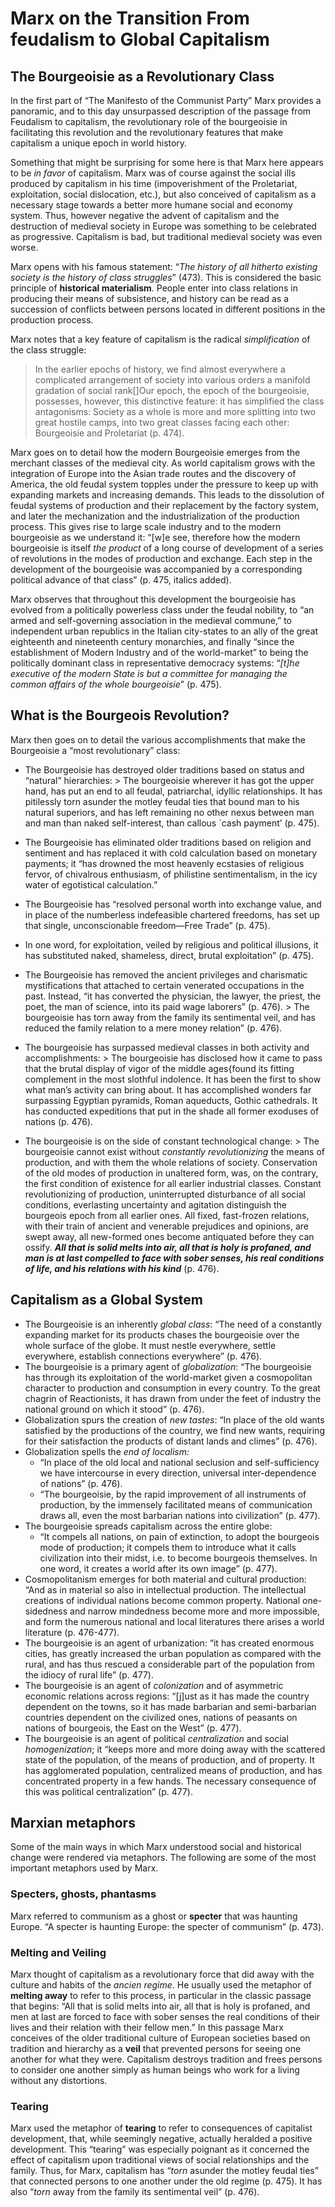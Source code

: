 # Marx on the Transition From feudalism to Global Capitalism

## The Bourgeoisie as a Revolutionary Class

In the first part of "The Manifesto of the Communist Party" Marx provides a panoramic, and to this day unsurpassed description of the passage from Feudalism to capitalism, the revolutionary role of the bourgeoisie in facilitating this revolution and the revolutionary features that make capitalism a unique epoch in world history.  

Something that might be surprising for some here is that Marx here appears to be *in favor* of capitalism.  Marx was of course against the social ills produced by capitalism in his time (impoverishment of the Proletariat, exploitation, social dislocation, etc.), but also conceived of capitalism as a necessary stage towards a better more humane social and economy system.  Thus, however negative the advent of capitalism and the destruction of medieval society in Europe was something to be celebrated as progressive.  Capitalism is bad, but traditional medieval society was even worse.

Marx opens with his famous statement: "*The history of all hitherto existing society is the history of class struggles*" (473). This is considered the basic principle of **historical materialism**. People enter into class relations in producing their means of subsistence, and history can be read as a succession of conflicts between persons located in different positions in the production process. 

Marx notes that a key feature of capitalism is the radical *simplification* of the class struggle:
	
> In the earlier epochs of history, we find almost everywhere a complicated arrangement of society into various orders a manifold gradation of social rank[\ldots]Our epoch, the epoch of the bourgeoisie, possesses, however, this distinctive feature:  it has simplified the class antagonisms: Society as a whole is more and more splitting into two great hostile camps, into two great classes facing each other: Bourgeoisie and Proletariat (p. 474).

Marx goes on to detail how the modern Bourgeoisie emerges from the merchant classes of the medieval city.  As world capitalism grows with the integration of Europe into the Asian trade routes and the discovery of America, the old feudal system topples under the pressure to keep up with expanding markets and increasing demands. This leads to the dissolution of feudal systems of production and their replacement by the factory system, and later the mechanization and the industrialization of the production process. This gives rise to large scale industry and to the modern bourgeoisie as we understand it: "[w]e see, therefore how the modern bourgeoisie is itself *the product* of a long course of development of a series of revolutions in the modes of production and exchange. Each step in the development of the bourgeoisie was accompanied by a corresponding political advance of that class" (p. 475, italics added).

Marx observes that throughout this development the bourgeoisie has evolved from a politically powerless class under the feudal nobility, to "an armed and self-governing association in the medieval commune," to independent urban republics in the Italian city-states to an ally of the great eighteenth and nineteenth century monarchies, and finally "since the establishment of Modern Industry and of the world-market" to being the politically dominant class in representative democracy systems: "*[t]he executive of the modern State is but a committee for managing the common affairs of the whole bourgeoisie*" (p. 475).
 
## What is the Bourgeois Revolution?

Marx then goes on to detail the various accomplishments that make the Bourgeoisie a "most revolutionary" class:

- The Bourgeoisie has destroyed older traditions based on status and "natural" hierarchies:
  > The bourgeoisie wherever it has got the upper hand, has put an end to all feudal, patriarchal, idyllic relationships.  It has pitilessly torn asunder the motley feudal ties that bound man to his natural superiors, and has left remaining no other nexus between man and man than naked self-interest, than callous `cash payment' (p. 475).

- The Bourgeoisie has eliminated older traditions based on religion and sentiment and has replaced it with cold calculation based on monetary payments; it "has drowned the most heavenly ecstasies of religious fervor, of chivalrous enthusiasm, of philistine sentimentalism, in the icy water of egotistical calculation."  
- The Bourgeoisie has "resolved personal worth into exchange value, and in place of the numberless indefeasible chartered freedoms, has set up that single, unconscionable freedom---Free Trade" (p. 475).
- In one word, for exploitation, veiled by religious and political illusions, it has substituted naked, shameless, direct, brutal exploitation" (p. 475).
- The Bourgeoisie has removed the ancient privileges and charismatic mystifications that attached to certain venerated occupations in the past. Instead, "it has converted the physician, the lawyer, the priest, the poet, the man of science, into its paid wage laborers" (p. 476).
  > The bourgeoisie has torn away from the family its sentimental veil, and has reduced the family relation to a mere money relation" (p. 476).

- The bourgeoisie has surpassed medieval classes in both activity and accomplishments:
  > The bourgeoisie has disclosed how it came to pass that the brutal display of vigor of the middle ages{\ldots*found its fitting complement in the most slothful indolence.  It has been the first to show what man's activity can bring about.  It has accomplished wonders far surpassing Egyptian pyramids, Roman aqueducts, Gothic cathedrals.  It has conducted expeditions that put in the shade all former exoduses of nations (p. 476).
	 
- The bourgeoisie is on the side of constant technological change:
  > The bourgeoisie cannot exist without *constantly revolutionizing* the means of production, and with them the whole relations of society. Conservation of the old modes of production in unaltered form, was, on the contrary, the first condition of existence for all earlier industrial classes.  Constant revolutionizing of production, uninterrupted disturbance of all social conditions, everlasting uncertainty and agitation distinguish the bourgeois epoch from all earlier ones. All fixed, fast-frozen relations, with their train of ancient and venerable prejudices and opinions, are swept away, all new-formed ones become antiquated before they can ossify. ***All that is solid melts into air, all that is holy is profaned, and man is at last compelled to face with sober senses, his real conditions of life, and his relations with his kind*** (p. 476).


## Capitalism as a Global System

- The Bourgeoisie is an inherently *global class*: "The need of a constantly expanding market for its products chases the bourgeoisie over the whole surface of the globe.  It must nestle everywhere, settle everywhere, establish connections everywhere" (p. 476).
- The bourgeoisie is a primary agent of *globalization*: "The bourgeoisie has through its exploitation of the world-market given a cosmopolitan character to production and consumption in every country. To the great chagrin of Reactionists, it has drawn from under the feet of industry the national ground on which it stood" (p. 476).
- Globalization spurs the creation of *new tastes*: "In place of the old wants satisfied by the productions of the country, we find new wants, requiring for their satisfaction the products of distant lands and climes"  (p. 476).
- Globalization spells the *end of localism:* 
  - "In place of the old local and national seclusion and self-sufficiency we have intercourse in every direction, universal inter-dependence of nations"  (p. 476).
  - "The bourgeoisie, by the rapid improvement of all instruments of production, by the immensely facilitated means of communication draws all, even the most barbarian nations into civilization"  (p. 477).
- The bourgeoisie spreads capitalism across the entire globe: 
  - "It compels all nations, on pain of extinction, to adopt the bourgeois mode of production; it compels them to introduce what it calls civilization into their midst, i.e. to become bourgeois themselves.  In one word, it creates a world after its own image" (p. 477).
- Cosmopolitanism emerges for both material and cultural production: "And as in material so also in intellectual production. The intellectual creations of individual nations become common property.  National one-sidedness and narrow mindedness become more and more impossible, and form the numerous national and local literatures there arises a world literature (p. 476-477).
- The bourgeoisie is an agent of urbanization: "it has created enormous cities, has greatly increased the urban population as compared with the rural, and has thus rescued a considerable part of the population from the idiocy of rural life"   (p. 477).
- The bourgeoisie is an agent of *colonization* and of asymmetric economic relations across regions: "[j]ust as it has made the country dependent on the towns, so it has made barbarian and semi-barbarian countries dependent on the civilized ones, nations of peasants on nations of bourgeois, the East on the West"   (p. 477).
- The bourgeoisie is an agent of political *centralization* and social *homogenization*; it "keeps more and more doing away with the scattered state of the population, of the means of production, and of property.  It has agglomerated population, centralized means of production, and has concentrated property in a few hands. The necessary consequence of this was political centralization" (p. 477).

## Marxian metaphors
Some of the main ways in which Marx understood social and historical change were rendered via metaphors.  The following are some of the most important metaphors used by Marx.

### Specters, ghosts, phantasms

Marx referred to communism as a ghost or **specter** that was haunting Europe.  "A specter is haunting Europe: the specter of communism"  (p. 473).

### Melting and Veiling

Marx thought of capitalism as a revolutionary force that did away with the culture and habits of the *ancien regime*.  He usually used the metaphor of **melting away** to refer to this process, in particular in the classic passage that begins: "All that is solid melts into air, all that is holy is profaned, and men at last are forced to face with sober senses the real conditions of their lives and their relation with their fellow men."  In this passage Marx conceives of the older traditional culture of European societies based on tradition and hierarchy as a **veil** that prevented persons for seeing one another for what they were. Capitalism destroys tradition and frees persons to consider one another simply as human beings who work for a living without any distortions.

### Tearing

Marx used the metaphor of **tearing** to refer to consequences of capitalist development, that, while seemingly negative, actually heralded a positive development. This "tearing" was especially poignant as it concerned the effect of capitalism upon traditional views of social relationships and the family.  Thus, for Marx, capitalism has "*torn* asunder the motley feudal ties" that connected persons to one another under the old regime (p. 475). It has also "*torn* away from the family its sentimental veil" (p. 476).